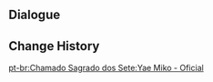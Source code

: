 {{Genius Invokation TCG Stage
|title        = Yae Miko: Serious
|type         = Serious Showdown
|group        = Invitation Board
|character    = Yae Miko
|requirement  = 7
|introduction = "Oh? It seems that you are quite versed in these kinds of games. Well, then, I suppose I best show you my 'surprise'..."<br>{{Color|bp|Special Rule: "Yae Miko" starts with the Talent Card "The Shrines Sacred Shade" equipped.}}
|objective_1  = Achieve victory
|reward_1     = Lucky Coin*1000
|lineup       = Yae Miko;Fischl;Tighnari
|action       = The Shrine's Sacred Shade;The Shrine's Sacred Shade;Thunder Summoner's Crown;Thunder Summoner's Crown;Thundering Fury;Thundering Fury;Elemental Resonance: Woven Thunder;Elemental Resonance: Woven Thunder;Elemental Resonance: High Voltage;Elemental Resonance: High Voltage;Heavy Strike;Heavy Strike;Grand Narukami Shrine;Grand Narukami Shrine;Tubby;Tubby;Dawn Winery;Dawn Winery;Wangshu Inn;Wangshu Inn;Favonius Cathedral;Favonius Cathedral;Chinju Forest;Chinju Forest;Quick Knit;Quick Knit;Hanachirusato;Hanachirusato;Capricious Visage;Capricious Visage
}}

==Dialogue==
{{Transclude|Genius Invokation TCG/Stage/Yae Miko|Serious Showdown}}

==Change History==
{{Change History|3.7}}

[[pt-br:Chamado Sagrado dos Sete:Yae Miko - Oficial]]